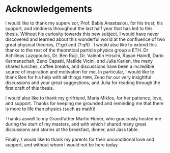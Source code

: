 # Acknowledgements  {.unnumbered}


I would like to thank my supervisor, Prof. Babis Anastasiou, for his trust, his support, and kindness throughout the last half year that has led to this thesis. Without his curiosity towards this new subject, I would have never discovered and learned about this wonderful world at the confluence of two great physical theories, (?:gr) and (?:qft) . I would also like to extend this thanks to the rest of the theoretical particle physics group a ETH. Dr Achilleas Lazopoulos, Dr. Ben Ruijl, Dr. Valentin Hirschi, Rayan Haindl, Dario Kermanschah, Zeno Capatti, Matilde Vicini, and Julia Karlen, the many shared lunches, coffee breaks, and discussions have been a incredible source of inspiration and motivation for me. In particular, I would like to thank Ben for his help with all things `FORM`, Zeno for our very insightful discussions and your great suggestions, and Julia for reading through the first draft of this thesis. 

I would also like to thank my girlfriend, Maria Miklos, for her patience, love, and support. Thanks for keeping me grounded and reminding me that there is more to life than physics (such as math)!

Thanks aswell to my Grandfather Martin Huber, who graciously hosted me during the start of my masters, and with which I shared many great discussions and stories at the breakfast, dinner, and Jass table. 

Finally, I would like to thank my parents for their unconditional love and support, and without whom I would not be here today. 